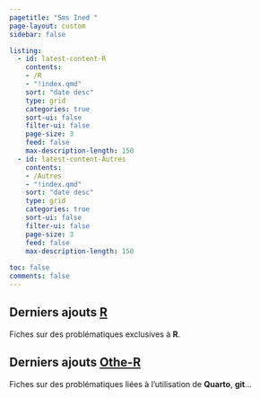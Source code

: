 ```yaml
---
pagetitle: "Sms Ined "
page-layout: custom
sidebar: false

listing:
  - id: latest-content-R
    contents: 
    - /R
    - "!index.qmd"
    sort: "date desc"
    type: grid
    categories: true
    sort-ui: false
    filter-ui: false
    page-size: 3
    feed: false
    max-description-length: 150
  - id: latest-content-Autres
    contents: 
    - /Autres
    - "!index.qmd"
    sort: "date desc"
    type: grid
    categories: true
    sort-ui: false
    filter-ui: false
    page-size: 3
    feed: false
    max-description-length: 150
       
toc: false 
comments: false
---
```


<!-- Derniers ajouts R-->

::: {.content-container}
::: {.listing-block}
::: {.zoom-image}


# **Derniers ajouts [R](https://mthevenin.github.io/assistoolsms/R/)**

Fiches sur des problématiques exclusives à **R**.

::: {#latest-content-R}
:::

:::
:::
:::


<!-- Derniers ajouts Autres-->

::: {.content-container}
::: {.listing-block}
::: {.zoom-image}

# **Derniers ajouts [Othe-R](https://mthevenin.github.io/assistoolsms/Autres/)**

Fiches sur des problématiques liées à l'utilisation de **Quarto**, **git**...

::: {#latest-content-Autres}
:::

:::
:::
:::

<br>

